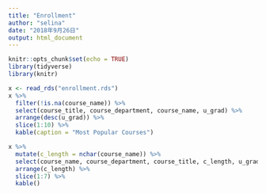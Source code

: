 ```yaml
---
title: "Enrollment"
author: "selina"
date: "2018年9月26日"
output: html_document
---
```


```r
knitr::opts_chunk$set(echo = TRUE)
library(tidyverse)
library(knitr)
```

```r
x <- read_rds("enrollment.rds")
x %>%
  filter(!is.na(course_name)) %>%
  select(course_title, course_department, course_name, u_grad) %>%
  arrange(desc(u_grad)) %>%
  slice(1:10) %>%
  kable(caption = "Most Popular Courses") 
```
```r
x %>%
  mutate(c_length = nchar(course_name)) %>%
  select(course_name, course_department, course_title, c_length, u_grad) %>%
  arrange(c_length) %>%
  slice(1:7) %>%
  kable()
```



